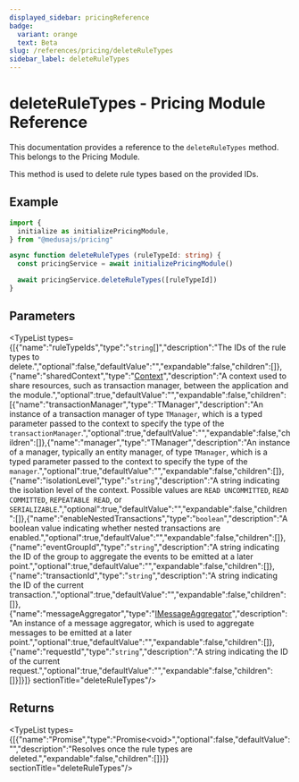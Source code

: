 ```yaml
---
displayed_sidebar: pricingReference
badge:
  variant: orange
  text: Beta
slug: /references/pricing/deleteRuleTypes
sidebar_label: deleteRuleTypes
---
```



# deleteRuleTypes - Pricing Module Reference

This documentation provides a reference to the `deleteRuleTypes` method. This belongs to the Pricing Module.

This method is used to delete rule types based on the provided IDs.

## Example

```ts
import {
  initialize as initializePricingModule,
} from "@medusajs/pricing"

async function deleteRuleTypes (ruleTypeId: string) {
  const pricingService = await initializePricingModule()

  await pricingService.deleteRuleTypes([ruleTypeId])
}
```

## Parameters

<TypeList types={[{"name":"ruleTypeIds","type":"`string`[]","description":"The IDs of the rule types to delete.","optional":false,"defaultValue":"","expandable":false,"children":[]},{"name":"sharedContext","type":"[Context](../../interfaces/pricing.Context.mdx)","description":"A context used to share resources, such as transaction manager, between the application and the module.","optional":true,"defaultValue":"","expandable":false,"children":[{"name":"transactionManager","type":"TManager","description":"An instance of a transaction manager of type `TManager`, which is a typed parameter passed to the context to specify the type of the `transactionManager`.","optional":true,"defaultValue":"","expandable":false,"children":[]},{"name":"manager","type":"TManager","description":"An instance of a manager, typically an entity manager, of type `TManager`, which is a typed parameter passed to the context to specify the type of the `manager`.","optional":true,"defaultValue":"","expandable":false,"children":[]},{"name":"isolationLevel","type":"`string`","description":"A string indicating the isolation level of the context. Possible values are `READ UNCOMMITTED`, `READ COMMITTED`, `REPEATABLE READ`, or `SERIALIZABLE`.","optional":true,"defaultValue":"","expandable":false,"children":[]},{"name":"enableNestedTransactions","type":"`boolean`","description":"A boolean value indicating whether nested transactions are enabled.","optional":true,"defaultValue":"","expandable":false,"children":[]},{"name":"eventGroupId","type":"`string`","description":"A string indicating the ID of the group to aggregate the events to be emitted at a later point.","optional":true,"defaultValue":"","expandable":false,"children":[]},{"name":"transactionId","type":"`string`","description":"A string indicating the ID of the current transaction.","optional":true,"defaultValue":"","expandable":false,"children":[]},{"name":"messageAggregator","type":"[IMessageAggregator](../../interfaces/pricing.IMessageAggregator.mdx)","description":"An instance of a message aggregator, which is used to aggregate messages to be emitted at a later point.","optional":true,"defaultValue":"","expandable":false,"children":[]},{"name":"requestId","type":"`string`","description":"A string indicating the ID of the current request.","optional":true,"defaultValue":"","expandable":false,"children":[]}]}]}  sectionTitle="deleteRuleTypes"/>

## Returns

<TypeList types={[{"name":"Promise","type":"Promise&#60;void&#62;","optional":false,"defaultValue":"","description":"Resolves once the rule types are deleted.","expandable":false,"children":[]}]}  sectionTitle="deleteRuleTypes"/>
